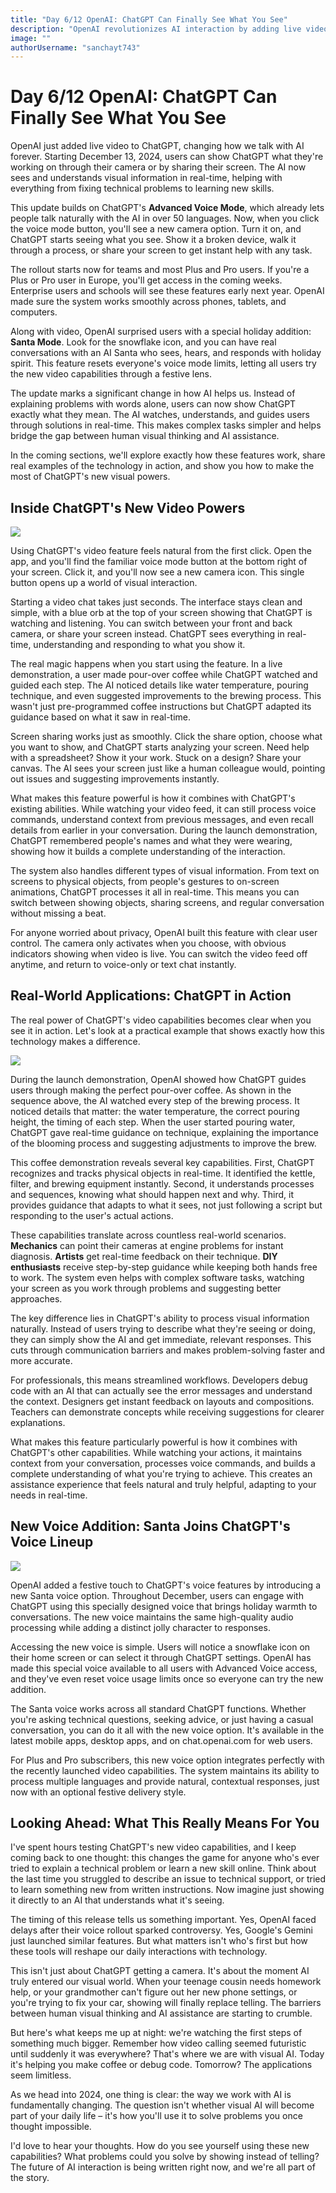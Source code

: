 ```yaml
---
title: "Day 6/12 OpenAI: ChatGPT Can Finally See What You See"
description: "OpenAI revolutionizes AI interaction by adding live video capabilities to ChatGPT, allowing users to show and share their screen for real-time visual assistance"
image: ""
authorUsername: "sanchayt743"
---
```


# Day 6/12 OpenAI: ChatGPT Can Finally See What You See

OpenAI just added live video to ChatGPT, changing how we talk with AI forever. Starting December 13, 2024, users can show ChatGPT what they're working on through their camera or by sharing their screen. The AI now sees and understands visual information in real-time, helping with everything from fixing technical problems to learning new skills.

This update builds on ChatGPT's **Advanced Voice Mode**, which already lets people talk naturally with the AI in over 50 languages. Now, when you click the voice mode button, you'll see a new camera option. Turn it on, and ChatGPT starts seeing what you see. Show it a broken device, walk it through a process, or share your screen to get instant help with any task.

The rollout starts now for teams and most Plus and Pro users. If you're a Plus or Pro user in Europe, you'll get access in the coming weeks. Enterprise users and schools will see these features early next year. OpenAI made sure the system works smoothly across phones, tablets, and computers.

Along with video, OpenAI surprised users with a special holiday addition: **Santa Mode**. Look for the snowflake icon, and you can have real conversations with an AI Santa who sees, hears, and responds with holiday spirit. This feature resets everyone's voice mode limits, letting all users try the new video capabilities through a festive lens.

The update marks a significant change in how AI helps us. Instead of explaining problems with words alone, users can now show ChatGPT exactly what they mean. The AI watches, understands, and guides users through solutions in real-time. This makes complex tasks simpler and helps bridge the gap between human visual thinking and AI assistance.

In the coming sections, we'll explore exactly how these features work, share real examples of the technology in action, and show you how to make the most of ChatGPT's new visual powers.

## Inside ChatGPT's New Video Powers

<Img src="https://imagedelivery.net/K11gkZF3xaVyYzFESMdWIQ/7f0aa4ca-dfd3-4e24-2d30-41327e7eae00/full" />

Using ChatGPT's video feature feels natural from the first click. Open the app, and you'll find the familiar voice mode button at the bottom right of your screen. Click it, and you'll now see a new camera icon. This single button opens up a world of visual interaction.

Starting a video chat takes just seconds. The interface stays clean and simple, with a blue orb at the top of your screen showing that ChatGPT is watching and listening. You can switch between your front and back camera, or share your screen instead. ChatGPT sees everything in real-time, understanding and responding to what you show it.

The real magic happens when you start using the feature. In a live demonstration, a user made pour-over coffee while ChatGPT watched and guided each step. The AI noticed details like water temperature, pouring technique, and even suggested improvements to the brewing process. This wasn't just pre-programmed coffee instructions but ChatGPT adapted its guidance based on what it saw in real-time.


Screen sharing works just as smoothly. Click the share option, choose what you want to show, and ChatGPT starts analyzing your screen. Need help with a spreadsheet? Show it your work. Stuck on a design? Share your canvas. The AI sees your screen just like a human colleague would, pointing out issues and suggesting improvements instantly.

What makes this feature powerful is how it combines with ChatGPT's existing abilities. While watching your video feed, it can still process voice commands, understand context from previous messages, and even recall details from earlier in your conversation. During the launch demonstration, ChatGPT remembered people's names and what they were wearing, showing how it builds a complete understanding of the interaction.

The system also handles different types of visual information. From text on screens to physical objects, from people's gestures to on-screen animations, ChatGPT processes it all in real-time. This means you can switch between showing objects, sharing screens, and regular conversation without missing a beat.

For anyone worried about privacy, OpenAI built this feature with clear user control. The camera only activates when you choose, with obvious indicators showing when video is live. You can switch the video feed off anytime, and return to voice-only or text chat instantly.

## Real-World Applications: ChatGPT in Action


The real power of ChatGPT's video capabilities becomes clear when you see it in action. Let's look at a practical example that shows exactly how this technology makes a difference.

<Img src="https://imagedelivery.net/K11gkZF3xaVyYzFESMdWIQ/75d50476-fbfb-4cf2-2318-5b3082d65700/full" />

During the launch demonstration, OpenAI showed how ChatGPT guides users through making the perfect pour-over coffee. As shown in the sequence above, the AI watched every step of the brewing process. It noticed details that matter: the water temperature, the correct pouring height, the timing of each step. When the user started pouring water, ChatGPT gave real-time guidance on technique, explaining the importance of the blooming process and suggesting adjustments to improve the brew.

This coffee demonstration reveals several key capabilities. First, ChatGPT recognizes and tracks physical objects in real-time. It identified the kettle, filter, and brewing equipment instantly. Second, it understands processes and sequences, knowing what should happen next and why. Third, it provides guidance that adapts to what it sees, not just following a script but responding to the user's actual actions.

These capabilities translate across countless real-world scenarios. **Mechanics** can point their cameras at engine problems for instant diagnosis. **Artists** get real-time feedback on their technique. **DIY enthusiasts** receive step-by-step guidance while keeping both hands free to work. The system even helps with complex software tasks, watching your screen as you work through problems and suggesting better approaches.

The key difference lies in ChatGPT's ability to process visual information naturally. Instead of users trying to describe what they're seeing or doing, they can simply show the AI and get immediate, relevant responses. This cuts through communication barriers and makes problem-solving faster and more accurate.

For professionals, this means streamlined workflows. Developers debug code with an AI that can actually see the error messages and understand the context. Designers get instant feedback on layouts and compositions. Teachers can demonstrate concepts while receiving suggestions for clearer explanations.

What makes this feature particularly powerful is how it combines with ChatGPT's other capabilities. While watching your actions, it maintains context from your conversation, processes voice commands, and builds a complete understanding of what you're trying to achieve. This creates an assistance experience that feels natural and truly helpful, adapting to your needs in real-time.

## New Voice Addition: Santa Joins ChatGPT's Voice Lineup

<Img src="https://imagedelivery.net/K11gkZF3xaVyYzFESMdWIQ/c2f75adb-5b4a-4114-2382-2d72edffe400/full" />

OpenAI added a festive touch to ChatGPT's voice features by introducing a new Santa voice option. Throughout December, users can engage with ChatGPT using this specially designed voice that brings holiday warmth to conversations. The new voice maintains the same high-quality audio processing while adding a distinct jolly character to responses.

Accessing the new voice is simple. Users will notice a snowflake icon on their home screen or can select it through ChatGPT settings. OpenAI has made this special voice available to all users with Advanced Voice access, and they've even reset voice usage limits once so everyone can try the new addition.

The Santa voice works across all standard ChatGPT functions. Whether you're asking technical questions, seeking advice, or just having a casual conversation, you can do it all with the new voice option. It's available in the latest mobile apps, desktop apps, and on chat.openai.com for web users.

For Plus and Pro subscribers, this new voice option integrates perfectly with the recently launched video capabilities. The system maintains its ability to process multiple languages and provide natural, contextual responses, just now with an optional festive delivery style.

## Looking Ahead: What This Really Means For You

I've spent hours testing ChatGPT's new video capabilities, and I keep coming back to one thought: this changes the game for anyone who's ever tried to explain a technical problem or learn a new skill online. Think about the last time you struggled to describe an issue to technical support, or tried to learn something new from written instructions. Now imagine just showing it directly to an AI that understands what it's seeing.

The timing of this release tells us something important. Yes, OpenAI faced delays after their voice rollout sparked controversy. Yes, Google's Gemini just launched similar features. But what matters isn't who's first but how these tools will reshape our daily interactions with technology. 

This isn't just about ChatGPT getting a camera. It's about the moment AI truly entered our visual world. When your teenage cousin needs homework help, or your grandmother can't figure out her new phone settings, or you're trying to fix your car, showing will finally replace telling. The barriers between human visual thinking and AI assistance are starting to crumble.

But here's what keeps me up at night: we're watching the first steps of something much bigger. Remember how video calling seemed futuristic until suddenly it was everywhere? That's where we are with visual AI. Today it's helping you make coffee or debug code. Tomorrow? The applications seem limitless.

As we head into 2024, one thing is clear: the way we work with AI is fundamentally changing. The question isn't whether visual AI will become part of your daily life – it's how you'll use it to solve problems you once thought impossible.

I'd love to hear your thoughts. How do you see yourself using these new capabilities? What problems could you solve by showing instead of telling? The future of AI interaction is being written right now, and we're all part of the story.